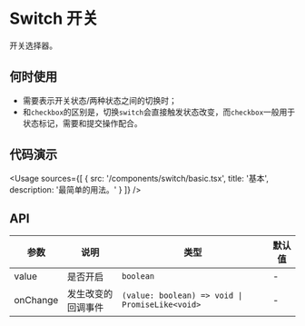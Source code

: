 
# Switch 开关

开关选择器。

## 何时使用

- 需要表示开关状态/两种状态之间的切换时；
- 和`checkbox`的区别是，切换`switch`会直接触发状态改变，而`checkbox`一般用于状态标记，需要和提交操作配合。

## 代码演示

<Usage
  sources={[
    {
      src: '/components/switch/basic.tsx',
      title: '基本',
      description: '最简单的用法。'
    }
  ]}
/>

## API

| 参数     | 说明               | 类型                                            | 默认值 |
| -------- | ------------------ | ----------------------------------------------- | ------ |
| value    | 是否开启           | `boolean`                                       | -      |
| onChange | 发生改变的回调事件 | `(value: boolean) => void \| PromiseLike<void>` | -      |
